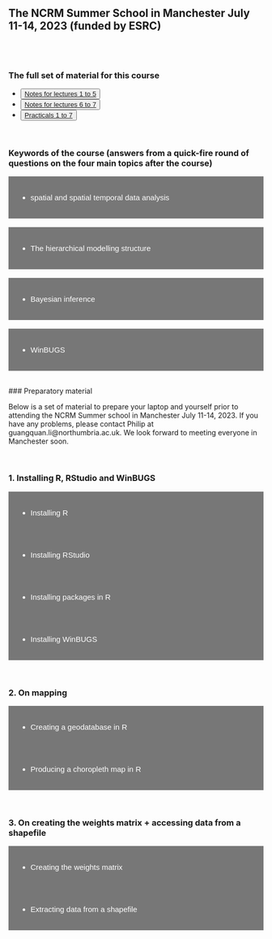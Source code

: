 <meta name="viewport" content="width=device-width, initial-scale=1">
<style>
.collapsible {
  background-color: #777;
  color: white;
  cursor: pointer;
  padding: 18px;
  width: 100%;
  border: none;
  text-align: left;
  outline: none;
  font-size: 15px;
}

.active, .collapsible:hover {
  background-color: #555;
}

.content {
  padding: 0 18px;
  max-height: 0;
  overflow: hidden;
  transition: max-height 0.2s ease-out;
  background-color: #f1f1f1;
  color: black;
}

<style>
a:link {
  color: blue;
  background-color: transparent;
  text-decoration: none;
}
a:visited {
  color: blue;
  background-color: transparent;
  text-decoration: none;
}
a:hover {
  color: red;
  background-color: transparent;
  text-decoration: underline;
}
a:active {
  color: red;
  background-color: transparent;
  text-decoration: underline;
}
</style>

</style>

<title>Material for the Manchester course 2023</title>

## The NCRM Summer School in Manchester July 11-14, 2023 (funded by ESRC)

<br />
<br />

### The full set of material for this course
<ul>
    <li><button type="button" class="btn btn-primary">[Notes for lectures 1 to 5](data/courses/Man2023/lectures_1to5.zip)</button></li>
    <li><button type="button" class="btn btn-primary">[Notes for lectures 6 to 7](data/courses/Man2023/lectures_6to7.zip)</button></li>
    <li><button type="button" class="btn btn-primary">[Practicals 1 to 7](data/courses/Man2023/practicals.zip)</button></li>
</ul>

<br />

### Keywords of the course (answers from a quick-fire round of questions on the four main topics after the course)
<button class="collapsible">- spatial and spatial temporal data analysis</button>
<div class="content">
<ul>
<li>spatial and temporal random effects</li>
<li>Bayesian hierarchical modelling</li>
<li>spill-over effects </li>
<li>spatial econometrics</li>
<li>autocorrelation</li>
<li>adjacency</li>
<li>separable and inseparable space-time frameworks</li>
<li>ICAR </li>
<li>BYM</li>
<li>RW1</li>
<li>linear trend</li>
<li>maps</li>
<li>the W matrix</li>
</ul>
</div>
<br />

<button class="collapsible">- The hierarchical modelling structure</button>
<div class="content">
<ul>
<li>data</li>
<li>process</li>
<li>parameter</li>
</ul>
</div>
<br />

<button class="collapsible">- Bayesian inference</button>
<div class="content">
<ul>
<li>uncertainty </li>
<li>probability distribution</li>
<li>likelihood</li>
<li>prior </li>
<li>posterior </li>
<li>MCMC sampling</li>
<li>flexibility</li>
<li>probability outputs</li>
</ul>
</div>
<br />

<button class="collapsible">- WinBUGS</button>
<div class="content">
<ul>
<li>fat hairy caterpillar </li>
<li>convergence </li>
<li>BGR </li>
<li>history plot</li>
<li>efficiency (MC error)</li>
<li>a long list of steps to run a model</li>
<li>iteration</li>
<li>burn-in</li>
<li>MCMC chains</li>
<li>initial values</li>
</ul>
</div>


<br />
### Preparatory material
<br />

<p> Below is a set of material to prepare your laptop and yourself prior to attending the NCRM Summer school in Manchester July 11-14, 2023. If you have any problems, please contact Philip at guangquan.li@northumbria.ac.uk. We look forward to meeting everyone in Manchester soon.</p>

<br />

### 1. Installing R, RStudio and WinBUGS

<button class="collapsible">- Installing R</button>
<div class="content">
<p>Both R and RStudio need to be installed to correctly run RStudio. R can be considered as the programming language being used, whilst RStudio is a more user-friendly platform for coding. 
R can be installed from [www.r-project.org](https://r-project.org), by clicking the ‘download R’ link, you can then select either of the UK CRAN mirrors (University of Bristol or Imperial College London). </p>

<p>You must then select the operating system you are using, i.e. Windows, macOS, by clicking ‘Download R for XX’ where XX is your chosen system. You can then select the version of R you want to install. For Windows users, please download the base version.  For macOS users, please install the R version depending on your processor (M1/M2/intel). </p>
</div>

<button class="collapsible">- Installing RStudio</button>
<div class="content">
<p>RStudio can be installed from [www.posit.co/products/open-source/rstudio](https://posit.co/products/open-source/rstudio), and by clicking ‘Download RStudio’ in the top right corner. Then, after making sure the ‘RStudio Desktop’ tab is highlighted, click the download button inside the RStudio Desktop (Free) box. </p>

<p>From this page you can scroll down to find the correct version for the operating system you are using, and click to download RStudio. </p>

<p>If you have not use R/RStudio before, [this one-page introduction](https://mathcenter.oxford.emory.edu/site/math117/firstUseOfRStudio/) will help to start your R journey.</p>

</div>

<button class="collapsible">- Installing packages in R</button>
<div class="content">
<p> Throughout the course, we will be using a number of packages in R to carry out specific analyses. We can use the <code>install.packages</code> function to install a package. So by running the code <code>install.packages('maptools')</code> in R, we install the <code>maptools</code> package which we will use for manipulating a shapefile, a digital version of a map. We would like you to install the following packages:</p>
<ul>
  <li> <code>maptools</code>
  <li> <code>R2WinBUGS</code> (note: R is case sensitive)
  <li> <code>spdep</code>
  <li> <code>RColorBrewer</code>
</ul>

<p> In the future, when running a set of code, if R returns an error message saying a package is not found, you can use the <code>install.packages</code> function to install it (then run the code again).</p>
</div>


<button class="collapsible">- Installing WinBUGS</button>
<div class="content">
<p>For macOS and Linux users: please contact guangquan.li@northumbria.ac.uk for installation detail.</p>

<p>For Windows users: WinBUGS can be installed from [www.mrc-bsu.cam.ac.uk/software/bugs/the-bugs-project-winbugs/](https://www.mrc-bsu.cam.ac.uk/software/bugs/the-bugs-project-winbugs/). A .zip file can be downloaded by clicking the ‘Download WinBUGS’ link. Unzip the downloaded file WinBUGS14.zip and you will have a new folder called <code>winbugs14_full_patched</code>. Within that folder, go to <code>WinBUGS14/WinBUGS14.exe</code>. Double click on that file will start the program.</p>

<p> Throughout the course, we will learn how to use WinBUGS to fit Bayesian spatial and spatial-temporal models.</p>
</div>


<br />

### 2. On mapping
<button class="collapsible">- Creating a geodatabase in R </button>
<div class="content">
<p> Mapping is an important aspect in the analysis of spatial and spatial-temporal data. Before we can create a map of some spatial data, we need to create a geodatabase that contains the digital version of the geographic features (e.g. points and polygons) and the data values associated with the features. </p>

<p>Appendix 4.13.1 in our book illustrates the steps involved in creating such a database in R using a toy example. [Click here to download the contents](data/courses/Man2023/geodatabase.zip) then follow the example. We will use these steps again in the course when analysing new datasets.</p>

<p> <b>For mac users</b>: on p. 108, instead of creating the folder on the <code>C</code> drive, you create the folder with the name <code>sptmbook</code> on your Desktop. Then on Line 1 in the textbox on p. 108, instead of <code>setwd('c:/sptmbook/')</code>, you type <code>setwd('~/Desktop/sptmbook/')</code> with a capital D in Desktop. Everything else follows. Hereafter, if you see any reference to the C drive (e.g. <code>C:/sptmbook/</code>), use <code>~/Desktop/sptmbook/</code> instead.
</div>


<button class="collapsible">- Producing a choropleth map in R </button>
<div class="content">
<p> 
A choropleth map uses different colours (or different shades of a colour) to represent the values associated with the geographic features (points or areas). Section 6.2.1 in our book guides you through the steps to create a choropleth map in R. </p>

<p> [Download the material here](data/courses/Man2023/mapping.zip) (a zip file called <code>mapping.zip</code>) and move the zip file to the folder <code>C:/sptmbook/</code> (or <code>~/Desktop/sptmbook/</code> for mac users) the one that you created for the exercise on creating a geodatabase (complete the exercise on Creating a geodatabase in R now if you have not done so). Unzip the file and you will have a folder called <code>mapping</code>. Unzip the file <code>cambridgeship.zip</code> in the folder <code>mapping</code>. Follow the instructions in the pdf file <code>mapping.pdf</code>. Prior to running the R code in the textbox on p. 162, set your working directory by entering the following line in R <code>setwd('c:/sptmbook/mapping/cambridgeshire')</code>. You are now ready to run through the steps in the pdf.
</p>

</div>


<br />

### 3. On creating the weights matrix + accessing data from a shapefile

<button class="collapsible">- Creating the weights matrix </button>
<div class="content">
<p> The spatial weights matrix (also known as the W matrix), as we shall discuss in the course, is an important element in modelling spatial and space-time data. We construct the W matrix to quantify the spatial relationships amongst a set of areas (or points) within the study region. </p>

<p>This set of material ([click here to download](data/courses/Man2023/weights_matrix.zip)) shows how to construct a W matrix based on contiguity. First read through the pdf file called <code>weights_matrix.pdf</code>) to understand what a weights matrix is and what contiguity means then go through Appendix 4.13.2 (in the pdf file called <code>construct_w_matrix.pdf</code>) to construct a weights matrix based on the shapefile you constructed under the Creating a geodatabase in R task (see Point 2 above).</p>

</div>

<button class="collapsible">- Extracting data from a shapefile </button>
<div class="content">
<p> p. 112-113 in Appendix 4.13.2 (in <code>construct_w_matrix.pdf</code> above) shows how to extract relevant data from a shapefile for mapping and/or analysis. You would also have done this in the mapping exercise.</p>

</div>

<br />



<script>
var coll = document.getElementsByClassName("collapsible");
var i;

for (i = 0; i < coll.length; i++) {
  coll[i].addEventListener("click", function() {
    this.classList.toggle("active");
    var content = this.nextElementSibling;
    if (content.style.maxHeight){
      content.style.maxHeight = null;
    } else {
      content.style.maxHeight = content.scrollHeight + "px";
    } 
  });
}
</script>

